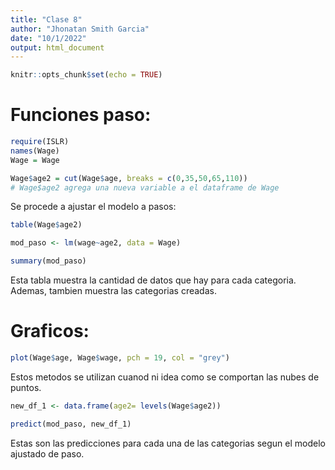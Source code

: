 ```yaml
---
title: "Clase 8"
author: "Jhonatan Smith Garcia"
date: "10/1/2022"
output: html_document
---
```


```r
knitr::opts_chunk$set(echo = TRUE)
```

# Funciones paso:

```r
require(ISLR)
names(Wage)
Wage = Wage
```
```r
Wage$age2 = cut(Wage$age, breaks = c(0,35,50,65,110)) 
# Wage$age2 agrega una nueva variable a el dataframe de Wage
```

Se procede a ajustar el modelo a pasos:

```r
table(Wage$age2)

mod_paso <- lm(wage~age2, data = Wage)

summary(mod_paso)

```

Esta tabla muestra la cantidad de datos que hay para cada categoria. Ademas, tambien muestra las categorias creadas. 


# Graficos:

```r

plot(Wage$age, Wage$wage, pch = 19, col = "grey")

```

Estos metodos se utilizan cuanod ni idea como se comportan las nubes de puntos.

```r

new_df_1 <- data.frame(age2= levels(Wage$age2))

predict(mod_paso, new_df_1)


```


Estas son las predicciones para cada una de las categorias segun el modelo ajustado de paso.










